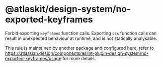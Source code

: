# @atlaskit/design-system/no-exported-keyframes

Forbid exporting `keyframes` function calls. Exporting `css` function calls can result in unexpected behaviour at runtime, and is not statically analysable.

This rule is maintained by another package and configured here; refer to https://atlassian.design/components/eslint-plugin-design-system/no-exported-keyframes/usage for more details.
